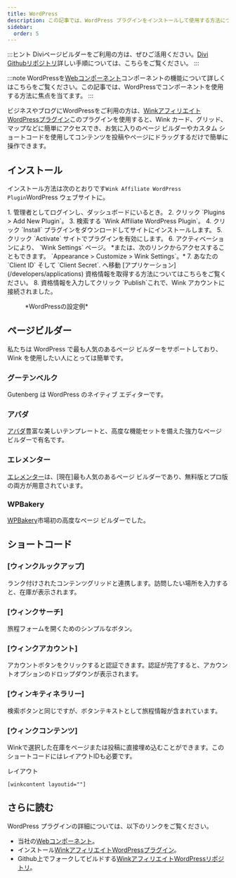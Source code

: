 ```yaml
---
title: WordPress
description: この記事では、WordPress プラグインをインストールして使用する方法について順を追って説明します。
sidebar:
  order: 5
---
```


:::ヒント
Diviページビルダーをご利用の方は、ぜひご活用ください。[Divi Githubリポジトリ](https://github.com/wink-travel/affiliate-wordpress-divi-plugin)詳しい手順については、こちらをご覧ください。
:::

:::note
WordPressを[Webコンポーネント](/developers/web-components)コンポーネントの機能について詳しくはこちらをご覧ください。この記事では、WordPressでコンポーネントを使用する方法に焦点を当てます。
:::

ビジネスやブログにWordPressをご利用の方は、[WinkアフィリエイトWordPressプラグイン](https://wordpress.org/plugins/wink2travel/)このプラグインを使用すると、Wink カード、グリッド、マップなどに簡単にアクセスでき、お気に入りのページ ビルダーやカスタム ショートコードを使用してコンテンツを投稿やページにドラッグするだけで簡単に操作できます。

## インストール

インストール方法は次のとおりです`Wink Affiliate WordPress Plugin`WordPress ウェブサイトに。

<Steps>
  1. 管理者としてログインし、ダッシュボードにいるとき。
  2. クリック `Plugins > Add New Plugin`。
  3. 検索する `Wink Affiliate WordPress Plugin`。
  4. クリック `Install` プラグインをダウンロードしてサイトにインストールします。
  5. クリック `Activate` サイトでプラグインを有効にします。
  6. アクティベーションにより、 `Wink Settings` ページ。 *または、次のリンクからアクセスすることもできます。 `Appearance > Customize > Wink Settings`。*
  7. あなたの `Client ID` そして `Client Secret`. へ移動 [アプリケーション](/developers/applications) 資格情報を取得する方法についてはこちらをご覧ください。
  8. 資格情報を入力してクリック `Publish`これで、Wink アカウントに接続されました。
</Steps>


<figure>
  <CloudinaryImage width="350" height="760" resize="scale" quality="best" alt="Wink Affiliate WordPress プラグインの設定" src="academy/wink-wordpress-plugin-settings" errorImage="noimage_opaque_nyrtl0.png" />

  <figcaption>*WordPressの設定例*</figcaption>
</figure>


##

## ページビルダー

私たちは WordPress で最も人気のあるページ ビルダーをサポートしており、Wink を使用したい人にとっては簡単です。

### グーテンベルク

Gutenberg は WordPress のネイティブ エディターです。

### アバダ

[アバダ](https://avada.com)豊富な美しいテンプレートと、高度な機能セットを備えた強力なページ ビルダーで有名です。

### エレメンター

[エレメンター](https://elementor.com)は、\[現在]最も人気のあるページ ビルダーであり、無料版とプロ版の両方が用意されています。

### WPBakery

[WPBakery](https://wpbakery.com)市場初の高度なページ ビルダーでした。

## ショートコード

### \[ウィンクルックアップ]

ランク付けされたコンテンツグリッドと連携します。訪問したい場所を入力すると、在庫が表示されます。

### \[ウィンクサーチ]

旅程フォームを開くためのシンプルなボタン。

### \[ウィンクアカウント]

アカウントボタンをクリックすると認証できます。認証が完了すると、アカウントオプションのドロップダウンが表示されます。

### \[ウィンキティネラリー]

検索ボタンと同じですが、ボタンテキストとして旅程情報が含まれています。

### \[ウィンクコンテンツ]

Winkで選択した在庫をページまたは投稿に直接埋め込むことができます。このショートコードにはレイアウトIDも必要です。

レイアウト

```
[winkcontent layoutid=""]
```

## さらに読む

WordPress プラグインの詳細については、以下のリンクをご覧ください。

* 当社の[Webコンポーネント](/developers/web-components)。
* インストール[WinkアフィリエイトWordPressプラグイン](https://wordpress.org/plugins/wink2travel/)。
* Github上でフォークしてビルドする[WinkアフィリエイトWordPressリポジトリ](https://github.com/wink-travel/wink-wordpress-plugin)。

